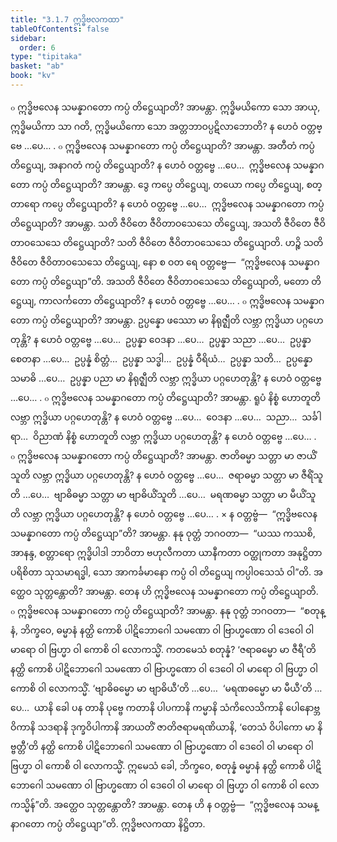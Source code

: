 ```yaml
---
title: "3.1.7 ဣဒ္ဓိဗလကထာ"
tableOfContents: false
sidebar:
  order: 6
type: "tipitaka"
basket: "ab"
book: "kv"
---
```



<DynamicBreadcrumb />

<Division number="621" book="kv">

<Paragraph number="2054" book="kv">
๐ ဣဒ္ဓိဗလေန သမန္နာဂတော ကပ္ပံ တိဋ္ဌေယျာတိ? အာမန္တာ. ဣဒ္ဓိမယိကော သော အာယု, ဣဒ္ဓိမယိကာ သာ ဂတိ, ဣဒ္ဓိမယိကော သော အတ္တဘာဝပ္ပဋိလာဘောတိ? န ဟေဝံ ဝတ္တဗ္ဗေ …ပေ… .
</Paragraph>

<Paragraph number="2055" book="kv">
๐ ဣဒ္ဓိဗလေန သမန္နာဂတော ကပ္ပံ တိဋ္ဌေယျာတိ? အာမန္တာ. အတီတံ ကပ္ပံ တိဋ္ဌေယျ, အနာဂတံ ကပ္ပံ တိဋ္ဌေယျာတိ? န ဟေဝံ ဝတ္တဗ္ဗေ …ပေ…  ဣဒ္ဓိဗလေန သမန္နာဂတော ကပ္ပံ တိဋ္ဌေယျာတိ? အာမန္တာ. ဒွေ ကပ္ပေ တိဋ္ဌေယျ, တယော ကပ္ပေ တိဋ္ဌေယျ, စတ္တာရော ကပ္ပေ တိဋ္ဌေယျာတိ? န ဟေဝံ ဝတ္တဗ္ဗေ …ပေ…  ဣဒ္ဓိဗလေန သမန္နာဂတော ကပ္ပံ တိဋ္ဌေယျာတိ? အာမန္တာ. သတိ ဇီဝိတေ ဇီဝိတာဝသေသေ တိဋ္ဌေယျ, အသတိ ဇီဝိတေ ဇီဝိတာဝသေသေ တိဋ္ဌေယျာတိ? သတိ ဇီဝိတေ ဇီဝိတာဝသေသေ တိဋ္ဌေယျာတိ. ဟဉ္စိ သတိ ဇီဝိတေ ဇီဝိတာဝသေသေ တိဋ္ဌေယျ, နော စ ဝတ ရေ ဝတ္တဗ္ဗေ—  “ဣဒ္ဓိဗလေန သမန္နာဂတော ကပ္ပံ တိဋ္ဌေယျာ”တိ. အသတိ ဇီဝိတေ ဇီဝိတာဝသေသေ တိဋ္ဌေယျာတိ, မတော တိဋ္ဌေယျ, ကာလင်္ကတော တိဋ္ဌေယျာတိ? န ဟေဝံ ဝတ္တဗ္ဗေ …ပေ… .
</Paragraph>

</Division>
<Division number="622" book="kv">

<Paragraph number="2056" book="kv">
๐ ဣဒ္ဓိဗလေန သမန္နာဂတော ကပ္ပံ တိဋ္ဌေယျာတိ? အာမန္တာ. ဥပ္ပန္နော ဖဿော မာ နိရုဇ္ဈီတိ လဗ္ဘာ ဣဒ္ဓိယာ ပဂ္ဂဟေတုန္တိ? န ဟေဝံ ဝတ္တဗ္ဗေ …ပေ…  ဥပ္ပန္နာ ဝေဒနာ …ပေ…  ဥပ္ပန္နာ သညာ …ပေ…  ဥပ္ပန္နာ စေတနာ …ပေ…  ဥပ္ပန္နံ စိတ္တံ…  ဥပ္ပန္နာ သဒ္ဓါ…  ဥပ္ပန္နံ ဝီရိယံ…  ဥပ္ပန္နာ သတိ…  ဥပ္ပန္နော သမာဓိ …ပေ…  ဥပ္ပန္နာ ပညာ မာ နိရုဇ္ဈီတိ လဗ္ဘာ ဣဒ္ဓိယာ ပဂ္ဂဟေတုန္တိ? န ဟေဝံ ဝတ္တဗ္ဗေ …ပေ… .
</Paragraph>

<Paragraph number="2057" book="kv">
๐ ဣဒ္ဓိဗလေန သမန္နာဂတော ကပ္ပံ တိဋ္ဌေယျာတိ? အာမန္တာ. ရူပံ နိစ္စံ ဟောတူတိ လဗ္ဘာ ဣဒ္ဓိယာ ပဂ္ဂဟေတုန္တိ? န ဟေဝံ ဝတ္တဗ္ဗေ …ပေ…  ဝေဒနာ …ပေ…  သညာ…  သင်္ခါရာ…  ဝိညာဏံ နိစ္စံ ဟောတူတိ လဗ္ဘာ ဣဒ္ဓိယာ ပဂ္ဂဟေတုန္တိ? န ဟေဝံ ဝတ္တဗ္ဗေ …ပေ… .
</Paragraph>

<Paragraph number="2058" book="kv">
๐ ဣဒ္ဓိဗလေန သမန္နာဂတော ကပ္ပံ တိဋ္ဌေယျာတိ? အာမန္တာ. ဇာတိဓမ္မာ သတ္တာ မာ ဇာယိံသူတိ လဗ္ဘာ ဣဒ္ဓိယာ ပဂ္ဂဟေတုန္တိ? န ဟေဝံ ဝတ္တဗ္ဗေ …ပေ…  ဇရာဓမ္မာ သတ္တာ မာ ဇီရိံသူတိ …ပေ…  ဗျာဓိဓမ္မာ သတ္တာ မာ ဗျာဓိယိံသူတိ …ပေ…  မရဏဓမ္မာ သတ္တာ မာ မီယိံသူတိ လဗ္ဘာ ဣဒ္ဓိယာ ပဂ္ဂဟေတုန္တိ? န ဟေဝံ ဝတ္တဗ္ဗေ …ပေ… .
</Paragraph>

</Division>
<Division number="623" book="kv">

<Paragraph number="2059" book="kv">
× န ဝတ္တဗ္ဗံ—  “ဣဒ္ဓိဗလေန သမန္နာဂတော ကပ္ပံ တိဋ္ဌေယျာ”တိ? အာမန္တာ. နနု ဝုတ္တံ ဘဂဝတာ—  “ယဿ ကဿစိ, အာနန္ဒ, စတ္တာရော ဣဒ္ဓိပါဒါ ဘာဝိတာ ဗဟုလီကတာ ယာနီကတာ ဝတ္ထုကတာ အနုဋ္ဌိတာ ပရိစိတာ သုသမာရဒ္ဓါ, သော အာကင်္ခမာနော ကပ္ပံ ဝါ တိဋ္ဌေယျ ကပ္ပါဝသေသံ ဝါ”တိ. အတ္ထေဝ သုတ္တန္တောတိ? အာမန္တာ. တေန ဟိ ဣဒ္ဓိဗလေန သမန္နာဂတော ကပ္ပံ တိဋ္ဌေယျာတိ.
</Paragraph>

</Division>
<Division number="624" book="kv">

<Paragraph number="2060" book="kv">
๐ ဣဒ္ဓိဗလေန သမန္နာဂတော ကပ္ပံ တိဋ္ဌေယျာတိ? အာမန္တာ. နနု ဝုတ္တံ ဘဂဝတာ—  “စတုန္နံ, ဘိက္ခဝေ, ဓမ္မာနံ နတ္ထိ ကောစိ ပါဋိဘောဂေါ သမဏော ဝါ ဗြာဟ္မဏော ဝါ ဒေဝေါ ဝါ မာရော ဝါ ဗြဟ္မာ ဝါ ကောစိ ဝါ လောကသ္မိံ. ကတမေသံ စတုန္နံ? ‘ဇရာဓမ္မော မာ ဇီရီ’တိ နတ္ထိ ကောစိ ပါဋိဘောဂေါ သမဏော ဝါ ဗြာဟ္မဏော ဝါ ဒေဝေါ ဝါ မာရော ဝါ ဗြဟ္မာ ဝါ ကောစိ ဝါ လောကသ္မိံ. ‘ဗျာဓိဓမ္မော မာ ဗျာဓိယီ’တိ …ပေ…  ‘မရဏဓမ္မော မာ မီယီ’တိ …ပေ…  ယာနိ ခေါ ပန တာနိ ပုဗ္ဗေ ကတာနိ ပါပကာနိ ကမ္မာနိ သံကိလေသိကာနိ ပေါနောဗ္ဘဝိကာနိ သဒရာနိ ဒုက္ခဝိပါကာနိ အာယတိံ ဇာတိဇရာမရဏိယာနိ, ‘တေသံ ဝိပါကော မာ နိဗ္ဗတ္တီ’တိ နတ္ထိ ကောစိ ပါဋိဘောဂေါ သမဏော ဝါ ဗြာဟ္မဏော ဝါ ဒေဝေါ ဝါ မာရော ဝါ ဗြဟ္မာ ဝါ ကောစိ ဝါ လောကသ္မိံ. ဣမေသံ ခေါ, ဘိက္ခဝေ, စတုန္နံ ဓမ္မာနံ နတ္ထိ ကောစိ ပါဋိဘောဂေါ သမဏော ဝါ ဗြာဟ္မဏော ဝါ ဒေဝေါ ဝါ မာရော ဝါ ဗြဟ္မာ ဝါ ကောစိ ဝါ လောကသ္မိန်”တိ. အတ္ထေဝ သုတ္တန္တောတိ? အာမန္တာ. တေန ဟိ န ဝတ္တဗ္ဗံ—  “ဣဒ္ဓိဗလေန သမန္နာဂတော ကပ္ပံ တိဋ္ဌေယျာ”တိ.

</Paragraph>
</Division>

<Paragraph number="2061" type="center" book="kv">
ဣဒ္ဓိဗလကထာ နိဋ္ဌိတာ.
</Paragraph>
